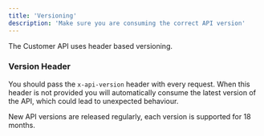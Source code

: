 ```yaml
---
title: 'Versioning'
description: 'Make sure you are consuming the correct API version'
---
```


The Customer API uses header based versioning.

### Version Header

You should pass the `x-api-version` header with every request.
When this header is not provided you will automatically consume the latest version of the API, which could lead to
unexpected behaviour.

New API versions are released regularly, each version is supported for 18 months.


